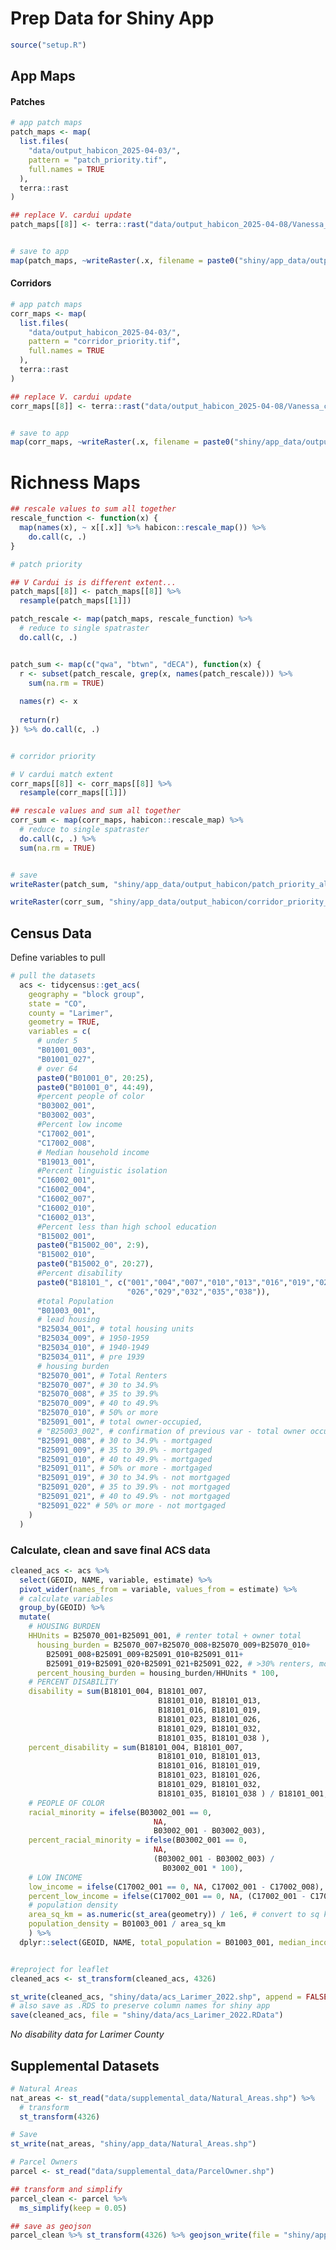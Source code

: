 # Prep Data for Shiny App

```r
source("setup.R")
```

## App Maps

#### Patches

```r
# app patch maps
patch_maps <- map(
  list.files(
    "data/output_habicon_2025-04-03/",
    pattern = "patch_priority.tif",
    full.names = TRUE
  ),
  terra::rast
)

## replace V. cardui update
patch_maps[[8]] <- terra::rast("data/output_habicon_2025-04-08/Vanessa_cardui_patch_priority.tif")


# save to app
map(patch_maps, ~writeRaster(.x, filename = paste0("shiny/app_data/output_habicon/", tools::file_path_sans_ext(basename(sources(.x))), ".tif"), overwrite = TRUE))
```

#### Corridors

```r
# app patch maps
corr_maps <- map(
  list.files(
    "data/output_habicon_2025-04-03/",
    pattern = "corridor_priority.tif",
    full.names = TRUE
  ),
  terra::rast
)

## replace V. cardui update
corr_maps[[8]] <- terra::rast("data/output_habicon_2025-04-08/Vanessa_cardui_corridor_priority.tif")


# save to app
map(corr_maps, ~writeRaster(.x, filename = paste0("shiny/app_data/output_habicon/", tools::file_path_sans_ext(basename(sources(.x))), ".tif"), overwrite = TRUE))
```

# Richness Maps

```r
## rescale values to sum all together
rescale_function <- function(x) {
  map(names(x), ~ x[[.x]] %>% habicon::rescale_map()) %>% 
    do.call(c, .)
}

# patch priority

## V Cardui is is different extent...
patch_maps[[8]] <- patch_maps[[8]] %>% 
  resample(patch_maps[[1]])

patch_rescale <- map(patch_maps, rescale_function) %>%
  # reduce to single spatraster
  do.call(c, .)


patch_sum <- map(c("qwa", "btwn", "dECA"), function(x) {
  r <- subset(patch_rescale, grep(x, names(patch_rescale))) %>%
    sum(na.rm = TRUE)
  
  names(r) <- x
  
  return(r)
}) %>% do.call(c, .)


# corridor priority

# V cardui match extent
corr_maps[[8]] <- corr_maps[[8]] %>% 
  resample(corr_maps[[1]])

## rescale values and sum all together
corr_sum <- map(corr_maps, habicon::rescale_map) %>%
  # reduce to single spatraster
  do.call(c, .) %>% 
  sum(na.rm = TRUE)


# save
writeRaster(patch_sum, "shiny/app_data/output_habicon/patch_priority_all.tif", overwrite = TRUE)

writeRaster(corr_sum, "shiny/app_data/output_habicon/corridor_priority_all.tif", overwrite = TRUE)
```

## Census Data

Define variables to pull

```r
# pull the datasets 
  acs <- tidycensus::get_acs(
    geography = "block group",
    state = "CO",
    county = "Larimer",
    geometry = TRUE,
    variables = c(
      # under 5
      "B01001_003",
      "B01001_027",
      # over 64
      paste0("B01001_0", 20:25),
      paste0("B01001_0", 44:49),
      #percent people of color
      "B03002_001",
      "B03002_003",
      #Percent low income
      "C17002_001",
      "C17002_008",
      # Median household income
      "B19013_001",
      #Percent linguistic isolation
      "C16002_001",
      "C16002_004",
      "C16002_007",
      "C16002_010",
      "C16002_013",
      #Percent less than high school education
      "B15002_001",
      paste0("B15002_00", 2:9),
      "B15002_010",
      paste0("B15002_0", 20:27),
      #Percent disability
      paste0("B18101_", c("001","004","007","010","013","016","019","023",
                          "026","029","032","035","038")),
      #total Population
      "B01003_001",
      # lead housing 
      "B25034_001", # total housing units 
      "B25034_009", # 1950-1959
      "B25034_010", # 1940-1949
      "B25034_011", # pre 1939
      # housing burden
      "B25070_001", # Total Renters
      "B25070_007", # 30 to 34.9%
      "B25070_008", # 35 to 39.9%
      "B25070_009", # 40 to 49.9%
      "B25070_010", # 50% or more
      "B25091_001", # total owner-occupied,
      # "B25003_002", # confirmation of previous var - total owner occupied,
      "B25091_008", # 30 to 34.9% - mortgaged
      "B25091_009", # 35 to 39.9% - mortgaged
      "B25091_010", # 40 to 49.9% - mortgaged
      "B25091_011", # 50% or more - mortgaged
      "B25091_019", # 30 to 34.9% - not mortgaged
      "B25091_020", # 35 to 39.9% - not mortgaged
      "B25091_021", # 40 to 49.9% - not mortgaged
      "B25091_022" # 50% or more - not mortgaged
    )
  ) 
```

### Calculate, clean and save final ACS data

```r
cleaned_acs <- acs %>% 
  select(GEOID, NAME, variable, estimate) %>%
  pivot_wider(names_from = variable, values_from = estimate) %>% 
  # calculate variables
  group_by(GEOID) %>% 
  mutate(
    # HOUSING BURDEN
    HHUnits = B25070_001+B25091_001, # renter total + owner total
      housing_burden = B25070_007+B25070_008+B25070_009+B25070_010+
        B25091_008+B25091_009+B25091_010+B25091_011+
        B25091_019+B25091_020+B25091_021+B25091_022, # >30% renters, mortgaged, nonmortgaged
      percent_housing_burden = housing_burden/HHUnits * 100,
    # PERCENT DISABILITY
    disability = sum(B18101_004, B18101_007,
                                 B18101_010, B18101_013,
                                 B18101_016, B18101_019,
                                 B18101_023, B18101_026,
                                 B18101_029, B18101_032,
                                 B18101_035, B18101_038 ),
    percent_disability = sum(B18101_004, B18101_007,
                                 B18101_010, B18101_013,
                                 B18101_016, B18101_019,
                                 B18101_023, B18101_026,
                                 B18101_029, B18101_032,
                                 B18101_035, B18101_038 ) / B18101_001,
    # PEOPLE OF COLOR
    racial_minority = ifelse(B03002_001 == 0,
                                NA,
                                B03002_001 - B03002_003),
    percent_racial_minority = ifelse(B03002_001 == 0,
                                NA,
                                (B03002_001 - B03002_003) /
                                  B03002_001 * 100),
    # LOW INCOME
    low_income = ifelse(C17002_001 == 0, NA, C17002_001 - C17002_008),
    percent_low_income = ifelse(C17002_001 == 0, NA, (C17002_001 - C17002_008) / C17002_001 * 100),
    # population density
    area_sq_km = as.numeric(st_area(geometry)) / 1e6, # convert to sq km
    population_density = B01003_001 / area_sq_km
    ) %>% 
  dplyr::select(GEOID, NAME, total_population = B01003_001, median_income = B19013_001, housing_burden:population_density) 


#reproject for leaflet
cleaned_acs <- st_transform(cleaned_acs, 4326)

st_write(cleaned_acs, "shiny/data/acs_Larimer_2022.shp", append = FALSE)
# also save as .RDS to preserve column names for shiny app
save(cleaned_acs, file = "shiny/data/acs_Larimer_2022.RData") 
```

*No disability data for Larimer County*

## Supplemental Datasets

```r
# Natural Areas
nat_areas <- st_read("data/supplemental_data/Natural_Areas.shp") %>% 
  # transform
  st_transform(4326)

# Save
st_write(nat_areas, "shiny/app_data/Natural_Areas.shp")

# Parcel Owners
parcel <- st_read("data/supplemental_data/ParcelOwner.shp")

## transform and simplify
parcel_clean <- parcel %>% 
  ms_simplify(keep = 0.05)

## save as geojson
parcel_clean %>% st_transform(4326) %>% geojson_write(file = "shiny/app_data/parcel.geojson")
```
